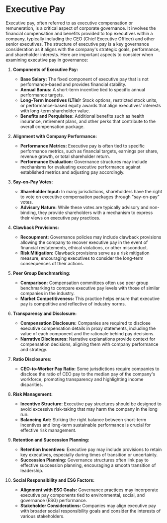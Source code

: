 # Executive Pay

Executive pay, often referred to as executive compensation or remuneration, is a critical aspect of corporate governance. It involves the financial compensation and benefits provided to top executives within a company, typically including the CEO (Chief Executive Officer) and other senior executives. The structure of executive pay is a key governance consideration as it aligns with the company's strategic goals, performance, and shareholder interests. Here are important aspects to consider when examining executive pay in governance:

1. **Components of Executive Pay:**
   - **Base Salary:** The fixed component of executive pay that is not performance-based and provides financial stability.
   - **Annual Bonus:** A short-term incentive tied to specific annual performance targets.
   - **Long-Term Incentives (LTIs):** Stock options, restricted stock units, or performance-based equity awards that align executives' interests with long-term shareholder value.
   - **Benefits and Perquisites:** Additional benefits such as health insurance, retirement plans, and other perks that contribute to the overall compensation package.

2. **Alignment with Company Performance:**
   - **Performance Metrics:** Executive pay is often tied to specific performance metrics, such as financial targets, earnings per share, revenue growth, or total shareholder return.
   - **Performance Evaluation:** Governance structures may include mechanisms for evaluating executive performance against established metrics and adjusting pay accordingly.

3. **Say-on-Pay Votes:**
   - **Shareholder Input:** In many jurisdictions, shareholders have the right to vote on executive compensation packages through "say-on-pay" votes.
   - **Advisory Nature:** While these votes are typically advisory and non-binding, they provide shareholders with a mechanism to express their views on executive pay practices.

4. **Clawback Provisions:**
   - **Recoupment:** Governance policies may include clawback provisions allowing the company to recover executive pay in the event of financial restatements, ethical violations, or other misconduct.
   - **Risk Mitigation:** Clawback provisions serve as a risk mitigation measure, encouraging executives to consider the long-term consequences of their actions.

5. **Peer Group Benchmarking:**
   - **Comparison:** Compensation committees often use peer group benchmarking to compare executive pay levels with those of similar companies in the industry.
   - **Market Competitiveness:** This practice helps ensure that executive pay is competitive and reflective of industry norms.

6. **Transparency and Disclosure:**
   - **Compensation Disclosure:** Companies are required to disclose executive compensation details in proxy statements, including the value of each component and the rationale behind pay decisions.
   - **Narrative Disclosures:** Narrative explanations provide context for compensation decisions, aligning them with company performance and strategy.

7. **Ratio Disclosures:**
   - **CEO-to-Worker Pay Ratio:** Some jurisdictions require companies to disclose the ratio of CEO pay to the median pay of the company's workforce, promoting transparency and highlighting income disparities.

8. **Risk Management:**
   - **Incentive Structure:** Executive pay structures should be designed to avoid excessive risk-taking that may harm the company in the long run.
   - **Balancing Act:** Striking the right balance between short-term incentives and long-term sustainable performance is crucial for effective risk management.

9. **Retention and Succession Planning:**
   - **Retention Incentives:** Executive pay may include provisions to retain key executives, especially during times of transition or uncertainty.
   - **Succession Planning:** Governance structures often link pay to effective succession planning, encouraging a smooth transition of leadership.

10. **Social Responsibility and ESG Factors:**
    - **Alignment with ESG Goals:** Governance practices may incorporate executive pay components tied to environmental, social, and governance (ESG) performance.
    - **Stakeholder Considerations:** Companies may align executive pay with broader social responsibility goals and consider the interests of various stakeholders.

